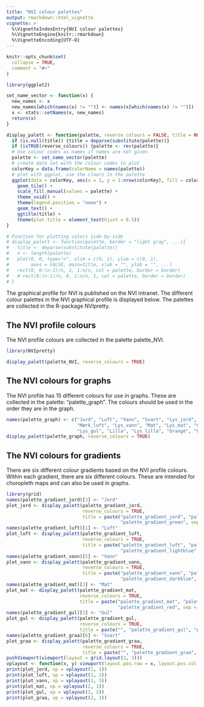 ```yaml
---
title: "NVI colour palettes"
output: rmarkdown::html_vignette
vignette: >
  %\VignetteIndexEntry{NVI colour palettes}
  %\VignetteEngine{knitr::rmarkdown}
  %\VignetteEncoding{UTF-8}
---
```


```r
knitr::opts_chunk$set(
  collapse = TRUE,
  comment = "#>"
)
```

```r
library(ggplot2)

set_name_vector <- function(x) {
  new_names <- x
  new_names[which(names(x) != "")] <- names(x[which(names(x) != "")])
  x <- stats::setNames(x, new_names)
  return(x)
}

display_palett <- function(palette, reverse_colours = FALSE, title = NULL) {
  if (is.null(title)) {title = deparse(substitute(palette))}
  if (isTRUE(reverse_colours)) {palette <- rev(palette)}
  # Use colour codes as names if names are not given
  palette <- set_name_vector(palette)
  # create data set with the colour codes to plot
  colorKey = data.frame(colorName = names(palette))
  # plot with ggplot, use the clours in the palette
  ggplot(data = colorKey, aes(x = 1, y = 1:nrow(colorKey), fill = colorName, label = colorName)) +
    geom_tile() +
    scale_fill_manual(values = palette) +
    theme_void() +
    theme(legend.position = "none") +
    geom_text() +
    ggtitle(title) +
    theme(plot.title = element_text(hjust = 0.5))
}

# Function for plotting colors side-by-side
# display_palett <- function(palette, border = "light gray", ...){
#   title <- deparse(substitute(palette))
#   n <- length(palette)
#   plot(0, 0, type="n", xlim = c(0, 1), ylim = c(0, 1),
#        axes = FALSE, main=title, xlab = "", ylab = "", ...)
#   rect(0, 0:(n-1)/n, 1, 1:n/n, col = palette, border = border)
#   # rect(0:(n-1)/n, 0, 1:n/n, 1, col = palette, border = border)
# }
```

The graphical profile for NVI is published on the NVI intranet. The different colour palettes in the NVI graphical profile is displayed below. The palettes are collected in the R-package NVIpretty.

## The NVI profile colours

The NVI profile colours are collected in the palette palette_NVI.

```r
library(NVIpretty)

display_palett(palette_NVI, reverse_colours = TRUE)
```

## The NVI colours for graphs

The NVI profile has 15 different colours for use in graphs. These are collected in the palette: "palette_graph". The colours should be used in the order they are in the graph.

```r
names(palette_graph) <- c("Jord", "Luft", "Vann", "Svart", "Lys_jord", 
                          "Mørk_luft", "Lys_vann", "Mat", "Lys_mat", "Gul", 
                          "Lys_gul", "Lilla", "Lys_lilla", "Orange", "Lys_orange")
display_palett(palette_graph, reverse_colours = TRUE)
```

## The NVI colours for gradients

There are six different colour gradients based on the NVI profile colours. Within each gradient, there are six different colours. These are intended for choropleth maps and can also be used in graphs.

```r
library(grid)
names(palette_gradient_jord)[3] <- "Jord"
plot_jord <- display_palett(palette_gradient_jord,
                            reverse_colours = TRUE,
                            title = paste("palette_gradient_jord", "palette_gradient_earth", 
                                          "palette_gradient_green", sep = "\n"))
names(palette_gradient_luft)[1] <- "Luft"
plot_luft <- display_palett(palette_gradient_luft,
                            reverse_colours = TRUE,
                            title = paste("palette_gradient_luft", "palette_gradient_air", 
                                          "palette_gradient_lightblue", sep = "\n"))
names(palette_gradient_vann)[5] <- "Vann"
plot_vann <- display_palett(palette_gradient_vann,
                            reverse_colours = TRUE,
                            title = paste("palette_gradient_vann", "palette_gradient_water",
                                          "palette_gradient_darkblue", sep = "\n"))
names(palette_gradient_mat)[3] <- "Mat"
plot_mat <- display_palett(palette_gradient_mat,
                           reverse_colours = TRUE,
                           title = paste("palette_gradient_mat", "palette_gradient_food", 
                                         "palette_gradient_red", sep = "\n"))
names(palette_gradient_gul)[3] <- "Gul"
plot_gul <- display_palett(palette_gradient_gul,
                           reverse_colours = TRUE,
                           title = paste("", "palette_gradient_gul", "palette_gradient_yellow", sep = "\n"))
names(palette_gradient_graa)[6] <- "Svart"
plot_graa <- display_palett(palette_gradient_graa,
                            reverse_colours = TRUE,
                            title = paste("", "palette_gradient_graa", "palette_gradient_grey", sep = "\n"))
pushViewport(viewport(layout = grid.layout(2, 3)))
vplayout <- function(x, y) viewport(layout.pos.row = x, layout.pos.col = y)
print(plot_jord, vp = vplayout(1, 1))
print(plot_luft, vp = vplayout(1, 2))
print(plot_vann, vp = vplayout(1, 3))
print(plot_mat, vp = vplayout(2, 1))
print(plot_gul, vp = vplayout(2, 2))
print(plot_graa, vp = vplayout(2, 3))
```

